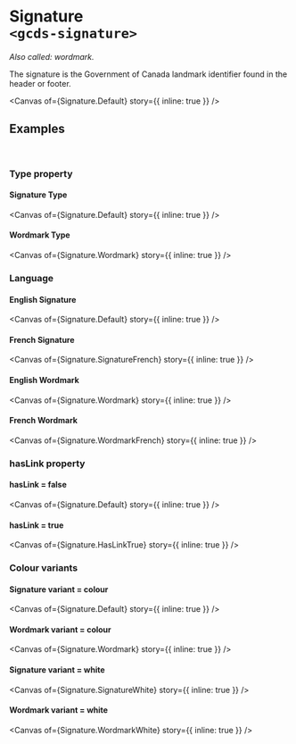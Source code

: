 
<Meta of={Signature} name="Overview" />

# Signature<br/>`<gcds-signature>`

_Also called: wordmark._

The signature is the Government of Canada landmark identifier found in the header or footer.

<Canvas
  of={Signature.Default}
  story={{ inline: true }}
/>

## Examples
<br/>

### Type property

#### Signature Type

<Canvas
  of={Signature.Default}
  story={{ inline: true }}
/>

#### Wordmark Type

<Canvas
  of={Signature.Wordmark}
  story={{ inline: true }}
/>

### Language

#### English Signature

<Canvas
  of={Signature.Default}
  story={{ inline: true }}
/>

#### French Signature

<Canvas
  of={Signature.SignatureFrench}
  story={{ inline: true }}
/>

#### English Wordmark

<Canvas
  of={Signature.Wordmark}
  story={{ inline: true }}
/>

#### French Wordmark

<Canvas
  of={Signature.WordmarkFrench}
  story={{ inline: true }}
/>


### hasLink property

#### hasLink = false

<Canvas
  of={Signature.Default}
  story={{ inline: true }}
/>

#### hasLink = true

<Canvas
  of={Signature.HasLinkTrue}
  story={{ inline: true }}
/>

### Colour variants

#### Signature variant = colour

<Canvas
  of={Signature.Default}
  story={{ inline: true }}
/>

#### Wordmark variant = colour

<Canvas
  of={Signature.Wordmark}
  story={{ inline: true }}
/>

#### Signature variant = white

<Canvas
  of={Signature.SignatureWhite}
  story={{ inline: true }}
/>

#### Wordmark variant = white

<Canvas
  of={Signature.WordmarkWhite}
  story={{ inline: true }}
/>